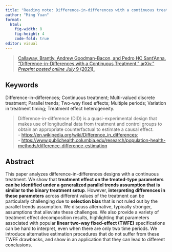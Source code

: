 ```yaml
---
title: "Reading note: Difference-in-differences with a continuous treatment"
author: "Ming Yuan"
format: 
  html:
    fig-width: 8
    fig-height: 4
    code-fold: true
editor: visual
---
```


> [Callaway, Brantly, Andrew Goodman-Bacon, and Pedro HC Sant'Anna. "Difference-in-Differences with a Continuous Treatment." arXiv." *Preprint posted online July* 9 (2021).](https://arxiv.org/abs/2107.02637)

## Keywords

Difference-in-differences; Continuous treatment; Multi-valued discrete treatment; Parallel trends; Two-way fixed effects; Multiple periods; Variation in treatment timing; Treatment effect heterogeneity.

> Difference-in-difference (DID) is a quasi-experimental design that makes use of longitudinal data from treatment and control groups to obtain an appropriate counterfactual to estimate a causal effect.\
> - <https://en.wikipedia.org/wiki/Difference_in_differences>;\
> - <https://www.publichealth.columbia.edu/research/population-health-methods/difference-difference-estimation>

## Abstract

This paper analyzes difference-in-differences designs with a continuous treatment. 
We show that **treatment effect on the treated-type parameters can be identified under a generalized parallel trends assumption that is similar to the binary treatment setup**.
However, **interpreting differences in these parameters** across different values of the treatment can be particularly challenging due to **selection bias** that is not ruled out by the parallel trends assumption. 
We discuss alternative, typically stronger, assumptions that alleviate these challenges. 
We also provide a variety of treatment effect decomposition results, highlighting that parameters associated with popular **linear two-way fixed-effect (TWFE)** specifications can be hard to interpret, even when there are only two time periods. 
We introduce alternative estimation procedures that do not suffer from these TWFE drawbacks, and show in an application that they can lead to different conclusions.

